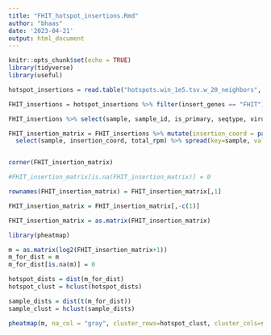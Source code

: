 ```yaml
---
title: "FHIT_hotspot_insertions.Rmd"
author: "bhaas"
date: '2023-04-21'
output: html_document
---
```


```r
knitr::opts_chunk$set(echo = TRUE)
library(tidyverse)
library(useful)
```


```r

hotspot_insertions = read.table("hotspots.win_1e5.tsv.w_20_neighbors", header=T, sep="\t", stringsAsFactors = F)

```


```r

FHIT_insertions = hotspot_insertions %>% filter(insert_genes == "FHIT")

```


```r

FHIT_insertions %>% select(sample, sample_id, is_primary, seqtype, virus, human_coord, virus_coord, total, total_rpm)


```


```r

FHIT_insertion_matrix = FHIT_insertions %>% mutate(insertion_coord = paste0(virus, ":", virus_coord, "^", human_coord)) %>%
  select(sample, insertion_coord, total_rpm) %>% spread(key=sample, value=total_rpm)


corner(FHIT_insertion_matrix)
```
```r

#FHIT_insertion_matrix[is.na(FHIT_insertion_matrix)] = 0

rownames(FHIT_insertion_matrix) = FHIT_insertion_matrix[,1]

FHIT_insertion_matrix = FHIT_insertion_matrix[,-c(1)]

FHIT_insertion_matrix = as.matrix(FHIT_insertion_matrix)

```

```r
library(pheatmap)

m = as.matrix(log2(FHIT_insertion_matrix+1))
m_for_dist = m
m_for_dist[is.na(m)] = 0

hotspot_dists = dist(m_for_dist)
hotspot_clust = hclust(hotspot_dists)

sample_dists = dist(t(m_for_dist))
sample_clust = hclust(sample_dists)

pheatmap(m, na_col = "gray", cluster_rows=hotspot_clust, cluster_cols=sample_clust)


```






